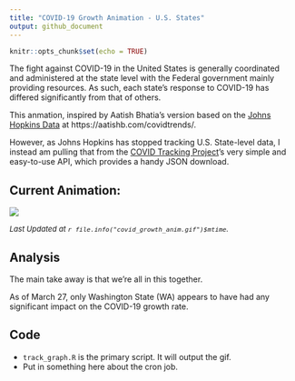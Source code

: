 ```yaml
---
title: "COVID-19 Growth Animation - U.S. States"
output: github_document
---
```


```r
knitr::opts_chunk$set(echo = TRUE)
```

The fight against COVID-19 in the United States is generally coordinated and administered at the state level with the Federal government mainly providing resources. As such, each state's response to COVID-19 has differed significantly from that of others.  

This anmation, inspired by Aatish Bhatia's version based on the [Johns Hopkins Data](https://github.com/CSSEGISandData/COVID-19) at https://aatishb.com/covidtrends/.  

However, as Johns Hopkins has stopped tracking U.S. State-level data, I instead am pulling that from the [COVID Tracking Project](https://covidtracking.com/)'s very simple and easy-to-use API, which provides a handy JSON download.

## Current Animation:

![](covid_growth_anim.gif)

<font size="2">_Last Updated at `r file.info("covid_growth_anim.gif")$mtime`._</font>

## Analysis

The main take away is that we're all in this together.  

As of March 27, only Washington State (WA) appears to have had any significant impact on the COVID-19 growth rate. 

## Code

- `track_graph.R` is the primary script. It will output the gif. 
- Put in something here about the cron job.